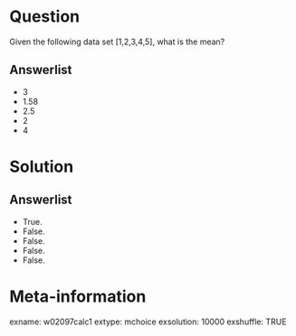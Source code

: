 Question
========
Given the following data set [1,2,3,4,5], what is the mean?

Answerlist
----------
* 3
* 1.58
* 2.5
* 2
* 4


Solution
========

Answerlist
----------
* True.
* False.
* False.
* False.
* False.


Meta-information
================
exname: w02097calc1
extype: mchoice
exsolution: 10000
exshuffle: TRUE